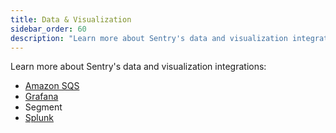 ```yaml
---
title: Data & Visualization
sidebar_order: 60
description: "Learn more about Sentry's data and visualization integrations."
---
```


Learn more about Sentry's data and visualization integrations:

- [Amazon SQS](/product/integrations/data-visualization/amazon-sqs/)
- [Grafana](/product/integrations/data-visualization/grafana/)
- Segment
- [Splunk](/product/integrations/data-visualization/splunk/)
